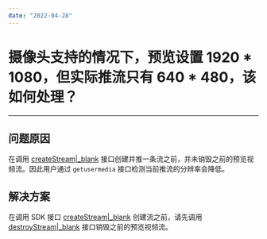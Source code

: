 ```yaml
---
date: "2022-04-28"
---
```

# 摄像头支持的情况下，预览设置 1920 * 1080，但实际推流只有 640 * 480，该如何处理？

- - -


## 问题原因

在调用 [createStream\|_blank](/article/api?doc=Express_Video_SDK_API~javascript_web~class~ZegoExpressEngine#create-stream)  接口创建并推一条流之前，并未销毁之前的预览视频流。因此用户通过 `getusermedia` 接口检测当前推流的分辨率会降低。

## 解决方案

在调用 SDK 接口 [createStream\|_blank](/article/api?doc=Express_Video_SDK_API~javascript_web~class~ZegoExpressEngine#create-stream) 创建流之前，请先调用 [destroyStream\|_blank](/article/api?doc=Express_Video_SDK_API~javascript_web~class~ZegoExpressEngine#destroy-stream) 接口销毁之前的预览视频流。